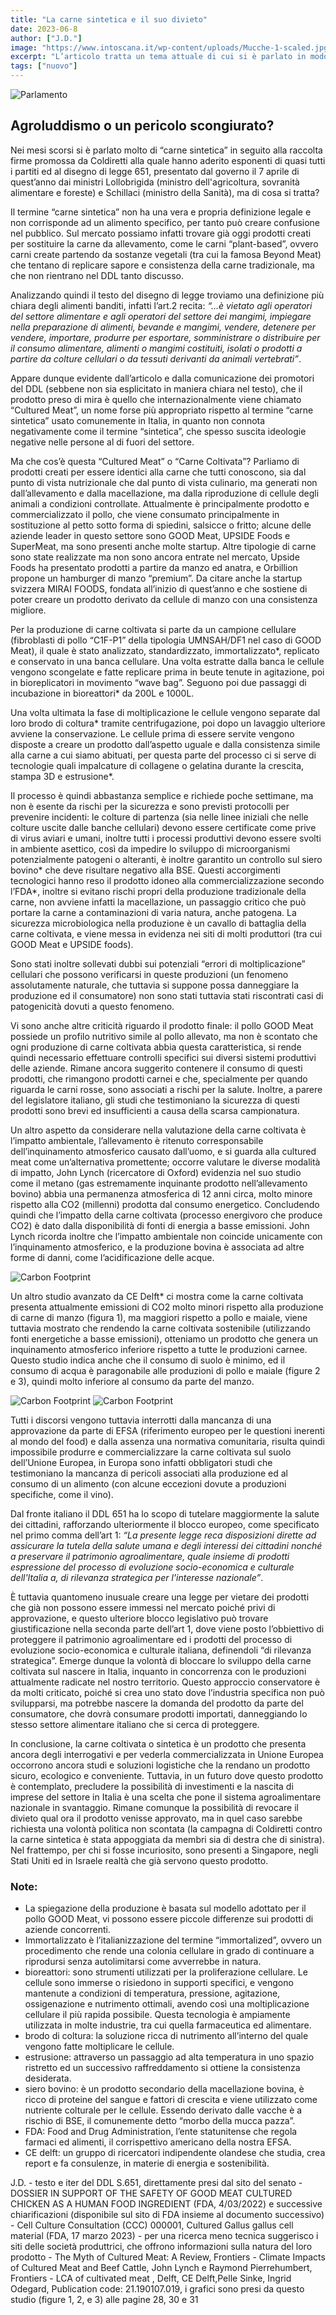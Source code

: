 ```yaml
---
title: "La carne sintetica e il suo divieto"
date: 2023-06-8
author: ["J.D."]
image: "https://www.intoscana.it/wp-content/uploads/Mucche-1-scaled.jpg"
excerpt: "L’articolo tratta un tema attuale di cui si è parlato in modo molto superficiale nel dibattito pubblico italiano, che spesso è anche stato giudicato ideologicamente o addirittura derubricato a questione di poco conto. L’agroalimentare è tuttavia un settore che vale decine di miliardi nel nostro paese ed occorre affrontare le questioni che lo riguardano con serietà, anche quelle che oggi sembrano lontane anni luce ma che domani saranno all’ordine del giorno..."
tags: ["nuovo"]
---
```


![Parlamento](https://www.intoscana.it/wp-content/uploads/Mucche-1-scaled.jpg)
## Agroluddismo o un pericolo scongiurato?

Nei mesi scorsi si è parlato molto di “carne sintetica” in seguito alla raccolta firme promossa da Coldiretti alla quale hanno aderito esponenti di quasi tutti i partiti ed al disegno di legge 651, presentato dal governo il 7 aprile di quest’anno dai ministri Lollobrigida (ministro dell'agricoltura, sovranità alimentare e foreste) e Schillaci (ministro della Sanità), ma di cosa si tratta? 

Il termine “carne sintetica” non ha una vera e propria definizione legale e non corrisponde ad un alimento specifico, per tanto può creare confusione nel pubblico. Sul mercato possiamo infatti trovare già oggi prodotti creati per sostituire la carne da allevamento, come le carni “plant-based”, ovvero carni create partendo da sostanze vegetali (tra cui la famosa Beyond Meat) che tentano di replicare sapore e consistenza della carne tradizionale, ma che non rientrano nel DDL tanto discusso.

Analizzando quindi il testo del disegno di legge troviamo una definizione più chiara degli alimenti banditi, infatti l’art.2 recita: _“...è vietato agli operatori del settore alimentare e agli operatori del settore dei mangimi, impiegare nella preparazione di alimenti, bevande e mangimi, vendere, detenere per vendere, importare, produrre per esportare, somministrare o distribuire per il consumo alimentare, alimenti o mangimi costituiti, isolati o prodotti a partire da colture cellulari o da tessuti derivanti da animali vertebrati”_.

Appare dunque evidente dall’articolo e dalla comunicazione dei promotori del DDL (sebbene non sia esplicitato in maniera chiara nel testo), che il prodotto preso di mira è quello che internazionalmente viene chiamato “Cultured Meat”, un nome forse più appropriato rispetto al termine “carne sintetica” usato comunemente in Italia, in quanto non connota negativamente come il termine “sintetica”, che spesso suscita ideologie negative nelle persone al di fuori del settore.

Ma che cos’è questa “Cultured Meat” o “Carne Coltivata”? Parliamo di prodotti creati per essere identici alla carne che tutti conoscono, sia dal punto di vista nutrizionale che dal punto di vista culinario, ma generati non dall’allevamento e dalla macellazione, ma dalla riproduzione di cellule degli animali a condizioni controllate. Attualmente è principalmente prodotto e commercializzato il pollo, che viene consumato principalmente in sostituzione al petto sotto forma di spiedini, salsicce o fritto; alcune delle aziende leader in questo settore sono GOOD Meat, UPSIDE Foods e SuperMeat, ma sono presenti anche molte startup. Altre tipologie di carne sono state realizzate ma non sono ancora entrate nel mercato, Upside Foods ha presentato prodotti a partire da manzo ed anatra, e Orbillion propone un hamburger di manzo “premium”. Da citare anche la startup svizzera MIRAI FOODS, fondata all’inizio di quest’anno e che sostiene di poter creare un prodotto derivato da cellule di manzo con una consistenza migliore.

Per la produzione di carne coltivata si parte da un campione cellulare (fibroblasti di pollo “C1F-P1” della tipologia UMNSAH/DF1 nel caso di GOOD Meat), il quale è stato analizzato, standardizzato, immortalizzato*, replicato e conservato in una banca cellulare. Una volta estratte dalla banca le cellule vengono scongelate e fatte replicare prima in beute tenute in agitazione, poi in bioreplicatori in movimento “wave bag”. Seguono poi due passaggi di incubazione in bioreattori* da 200L e 1000L.

Una volta ultimata la fase di moltiplicazione le cellule vengono separate dal loro brodo di coltura* tramite centrifugazione, poi dopo un lavaggio ulteriore avviene la conservazione. Le cellule prima di essere servite vengono disposte a creare un prodotto dall’aspetto uguale e dalla consistenza simile alla carne a cui siamo abituati, per questa parte del processo ci si serve di tecnologie quali impalcature di collagene o gelatina durante la crescita, stampa 3D e estrusione*.

Il processo è quindi abbastanza semplice e richiede poche settimane, ma non è esente da rischi per la sicurezza e sono previsti protocolli per prevenire incidenti: le colture di partenza (sia nelle linee iniziali che nelle colture uscite dalle banche cellulari) devono essere certificate come prive di virus aviari e umani, inoltre tutti i processi produttivi devono essere svolti in ambiente asettico, così da impedire lo sviluppo di microorganismi potenzialmente patogeni o alteranti, è inoltre garantito un controllo sul siero bovino* che deve risultare negativo alla BSE. Questi accorgimenti tecnologici hanno reso il prodotto idoneo alla commercializzazione secondo l’FDA*, inoltre si evitano rischi propri della produzione tradizionale della carne, non avviene infatti la macellazione, un passaggio critico che può portare la carne a contaminazioni di varia natura, anche patogena. La sicurezza microbiologica nella produzione è un cavallo di battaglia della carne coltivata, e viene messa in evidenza nei siti di molti produttori (tra cui GOOD Meat e UPSIDE foods).

Sono stati inoltre sollevati dubbi sui potenziali “errori di moltiplicazione” cellulari che possono verificarsi in queste produzioni (un fenomeno assolutamente naturale, che tuttavia si suppone possa danneggiare la produzione ed il consumatore) non sono stati tuttavia stati riscontrati casi di patogenicità dovuti a questo fenomeno.

Vi sono anche altre criticità riguardo il prodotto finale: il pollo GOOD Meat possiede un profilo nutritivo simile al pollo allevato, ma non è scontato che ogni produzione di carne coltivata abbia questa caratteristica, si rende quindi necessario effettuare controlli specifici sui diversi sistemi produttivi delle aziende. Rimane ancora suggerito contenere il consumo di questi prodotti, che rimangono prodotti carnei e che, specialmente per quando riguarda le carni rosse, sono associati a rischi per la salute. Inoltre, a parere del legislatore italiano, gli studi che testimoniano la sicurezza di questi prodotti sono brevi ed insufficienti a causa della scarsa campionatura.

Un altro aspetto da considerare nella valutazione della carne coltivata è l’impatto ambientale, l’allevamento è ritenuto corresponsabile dell’inquinamento atmosferico causato dall’uomo, e si guarda alla cultured meat come un’alternativa promettente; occorre valutare le diverse modalità di impatto, John Lynch (ricercatore di Oxford) evidenzia nel suo studio come il metano (gas estremamente inquinante prodotto nell’allevamento bovino) abbia una permanenza atmosferica di 12 anni circa, molto minore rispetto alla CO2 (millenni) prodotta dal consumo energetico. Concludendo quindi che l’impatto della carne coltivata (processo energivoro che produce CO2) è dato dalla disponibilità di fonti di energia a basse emissioni. John Lynch ricorda inoltre che l’impatto ambientale non coincide unicamente con l’inquinamento atmosferico, e la produzione bovina è associata ad altre forme di danni, come l’acidificazione delle acque. 

![Carbon Footprint](/images/carne-sintetica/carbon-footprint.jpeg)

Un altro studio avanzato da CE Delft* ci mostra come la carne coltivata presenta attualmente emissioni di CO2 molto minori rispetto alla produzione di carne di manzo (figura 1), ma maggiori rispetto a pollo e maiale, viene tuttavia mostrato che rendendo la carne coltivata sostenibile (utilizzando fonti energetiche a basse emissioni), otteniamo un prodotto che genera un inquinamento atmosferico inferiore rispetto a tutte le produzioni carnee. Questo studio indica anche che il consumo di suolo è minimo, ed il consumo di acqua è paragonabile alle produzioni di pollo e maiale (figure 2 e 3), quindi molto inferiore al consumo da parte del manzo.


![Carbon Footprint](/images/carne-sintetica/land-use.jpeg)
![Carbon Footprint](/images/carne-sintetica/water-footprint.jpeg)

Tutti i discorsi vengono tuttavia interrotti dalla mancanza di una approvazione da parte di EFSA (riferimento europeo per le questioni inerenti al mondo del food) e dalla assenza una normativa comunitaria, risulta quindi impossibile produrre e commercializzare la carne coltivata sul suolo dell’Unione Europea, in Europa sono infatti obbligatori studi che testimoniano la mancanza di pericoli associati alla produzione ed al consumo di un alimento (con alcune eccezioni dovute a produzioni specifiche, come il vino).

Dal fronte italiano il DDL 651 ha lo scopo di tutelare maggiormente la salute dei cittadini, rafforzando ulteriormente il blocco europeo, come specificato nel primo comma dell’art 1: _“La presente legge reca disposizioni dirette ad assicurare la tutela della salute umana e degli interessi dei cittadini nonché a preservare il patrimonio agroalimentare, quale insieme di prodotti espressione del processo di evoluzione socio-economica e culturale dell'Italia a, di rilevanza strategica per l'interesse nazionale”_.

È tuttavia quantomeno inusuale creare una legge per vietare dei prodotti che già non possono essere immessi nel mercato poiché privi di approvazione, e questo ulteriore blocco legislativo può trovare giustificazione nella seconda parte dell’art 1, dove viene posto l’obbiettivo di proteggere il patrimonio agroalimentare ed i prodotti del processo di evoluzione socio-economica e culturale italiana, definendoli “di rilevanza strategica”. Emerge dunque la volontà di bloccare lo sviluppo della carne coltivata sul nascere in Italia, inquanto in concorrenza con le produzioni attualmente radicate nel nostro territorio. Questo approccio conservatore è da molti criticato, poiché si crea uno stato dove l’industria specifica non può svilupparsi, ma potrebbe nascere la domanda del prodotto da parte del consumatore, che dovrà consumare prodotti importati, danneggiando lo stesso settore alimentare italiano che si cerca di proteggere.

In conclusione, la carne coltivata o sintetica è un prodotto che presenta ancora degli interrogativi e per vederla commercializzata in Unione Europea occorrono ancora studi e soluzioni logistiche che la rendano un prodotto sicuro, ecologico e conveniente. Tuttavia, in un futuro dove questo prodotto è contemplato, precludere la possibilità di investimenti e la nascita di imprese del settore in Italia è una scelta che pone il sistema agroalimentare nazionale in svantaggio. Rimane comunque la possibilità di revocare il divieto qual ora il prodotto venisse approvato, ma in quel caso sarebbe richiesta una volontà politica non scontata (la campagna di Coldiretti contro la carne sintetica è stata appoggiata da membri sia di destra che di sinistra). Nel frattempo, per chi si fosse incuriosito, sono presenti a Singapore, negli Stati Uniti ed in Israele realtà che già servono questo prodotto.

### Note:
- La spiegazione della produzione è basata sul modello adottato per il pollo GOOD Meat, vi possono essere piccole differenze sui prodotti di aziende concorrenti.
- Immortalizzato è l’italianizzazione del termine “immortalized”, ovvero un procedimento che rende una colonia cellulare in grado di continuare a riprodursi senza autolimitarsi come avverrebbe in natura.
- bioreattori: sono strumenti utilizzati per la proliferazione cellulare. Le cellule sono immerse o risiedono in supporti specifici, e vengono mantenute a condizioni di temperatura, pressione, agitazione, ossigenazione e nutrimento ottimali, avendo così una moltiplicazione cellulare il più rapida possibile. Questa tecnologia è ampiamente utilizzata in molte industrie, tra cui quella farmaceutica ed alimentare.
- brodo di coltura: la soluzione ricca di nutrimento all’interno del quale vengono fatte moltiplicare le cellule.
- estrusione: attraverso un passaggio ad alta temperatura in uno spazio ristretto ed un successivo raffreddamento si ottiene la consistenza desiderata.
- siero bovino: è un prodotto secondario della macellazione bovina, è ricco di proteine del sangue e fattori di crescita e viene utilizzato come nutriente colturale per le cellule. Essendo derivato dalle vacche è a rischio di BSE, il comunemente detto “morbo della mucca pazza”.
- FDA: Food and Drug Administration, l’ente statunitense che regola farmaci ed alimenti, il corrispettivo americano della nostra EFSA.
- CE delft: un gruppo di ricercatori indipendente olandese che studia, crea report e fa consulenze, in materie di energia e sostenibilità.



<Signature>
    J.D.
</Signature>


<Bibliography>
- testo e iter del DDL S.651, direttamente presi dal sito del senato
- DOSSIER IN SUPPORT OF THE SAFETY OF GOOD MEAT CULTURED CHICKEN AS A HUMAN FOOD INGREDIENT (FDA, 4/03/2022) e successive chiarificazioni (disponibile sul sito di FDA insieme al documento successivo)
- Cell Culture Consultation (CCC) 000001, Cultured Gallus gallus cell material (FDA, 17 marzo 2023)
- per una ricerca meno tecnica suggerisco i siti delle società produttrici, che offrono informazioni sulla natura del loro prodotto 
- The Myth of Cultured Meat: A Review, Frontiers
- Climate Impacts of Cultured Meat and Beef Cattle, John Lynch e Raymond Pierrehumbert, Frontiers
- LCA of cultivated meat , Delft, CE Delft,Pelle Sinke, Ingrid Odegard, Publication code: 21.190107.019, i grafici sono presi da questo studio (figure 1, 2, e 3) alle pagine 28, 30 e 31

</Bibliography>